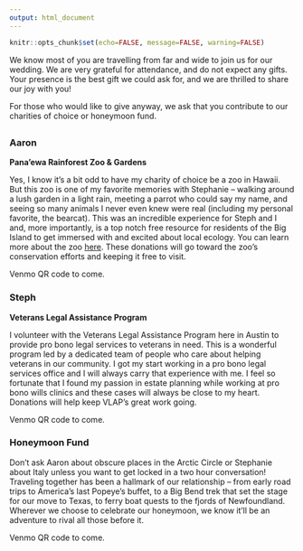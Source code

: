 ```yaml
---
output: html_document
---
```


```r
knitr::opts_chunk$set(echo=FALSE, message=FALSE, warning=FALSE)
```

We know most of you are travelling from far and wide to join us for our wedding. We are very grateful for attendance, and do not expect any gifts. Your presence is the best gift we could ask for, and we are thrilled to share our joy with you!

For those who would like to give anyway, we ask that you contribute to our charities of choice or honeymoon fund.

## {.tabset}

### Aaron

**Pana’ewa  Rainforest Zoo & Gardens**

Yes, I know it's a bit odd to have my charity of choice be a zoo in Hawaii. But this zoo is one of my favorite memories with Stephanie -- walking around a lush garden in a light rain, meeting a parrot who could say my name, and seeing so many animals I never even knew were real (including my personal favorite, the bearcat). This was an incredible experience for Steph and I and, more importantly, is a top notch free resource for residents of the Big Island to get immersed with and excited about local ecology. You can learn more about the zoo [here](https://hilozoo.org/). These donations will go toward the zoo's conservation efforts and keeping it free to visit.

Venmo QR code to come.

### Steph

**Veterans Legal Assistance Program**

I volunteer with the Veterans Legal Assistance Program here in Austin to provide pro bono legal services to veterans in need. This is a wonderful program led by a dedicated team of people who care about helping veterans in our community. I got my start working in a pro bono legal services office and I will always carry that experience with me. I feel so fortunate that I found my passion in estate planning while working at pro bono wills clinics and these cases will always be close to my heart. Donations will help keep VLAP's great work going.

Venmo QR code to come.

### Honeymoon Fund

Don't ask Aaron about obscure places in the Arctic Circle or Stephanie about Italy unless you want to get locked in a two hour conversation! Traveling together has been a hallmark of our relationship -- from early road trips to America's last Popeye's buffet, to a Big Bend trek that set the stage for our move to Texas, to ferry boat quests to the fjords of Newfoundland. Wherever we choose to celebrate our honeymoon, we know it'll be an adventure to rival all those before it.

Venmo QR code to come.

